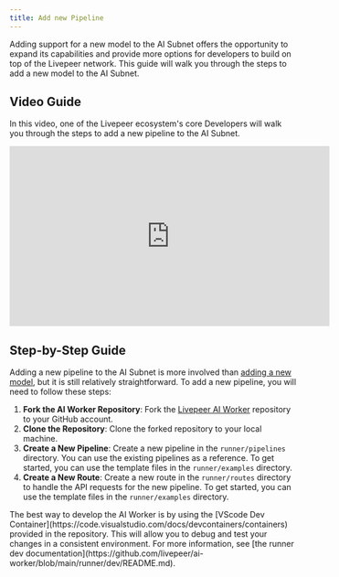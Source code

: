 ```yaml
---
title: Add new Pipeline
---
```


Adding support for a new model to the AI Subnet offers the opportunity to expand
its capabilities and provide more options for developers to build on top of the
Livepeer network. This guide will walk you through the steps to add a new model
to the AI Subnet.

## Video Guide

In this video, one of the Livepeer ecosystem's core Developers will walk you
through the steps to add a new pipeline to the AI Subnet.

<iframe
  width="560"
  height="315"
  src="https://www.youtube.com/watch?v=aqz-KE-bpKQ"
  title="YouTube video player"
  frameborder="0"
  allow="accelerometer; autoplay; clipboard-write; encrypted-media; gyroscope; picture-in-picture"
  allowFullScreen
></iframe>

## Step-by-Step Guide

Adding a new pipeline to the AI Subnet is more involved than
[adding a new model](/ai/contributors/guides/add-model), but it is still relatively
straightforward. To add a new pipeline, you will need to follow these steps:

1. **Fork the AI Worker Repository**: Fork the [Livepeer AI Worker]() repository
   to your GitHub account.
2. **Clone the Repository**: Clone the forked repository to your local machine.
3. **Create a New Pipeline**: Create a new pipeline in the `runner/pipelines`
   directory. You can use the existing pipelines as a reference. To get started,
   you can use the template files in the `runner/examples` directory.
4. **Create a New Route**: Create a new route in the `runner/routes` directory
   to handle the API requests for the new pipeline. To get started, you can use
   the template files in the `runner/examples` directory.

<Tip>
  The best way to develop the AI Worker is by using the [VScode Dev
  Container](https://code.visualstudio.com/docs/devcontainers/containers)
  provided in the repository. This will allow you to debug and test your changes
  in a consistent environment. For more information, see [the runner dev
  documentation](https://github.com/livepeer/ai-worker/blob/main/runner/dev/README.md).
</Tip>
